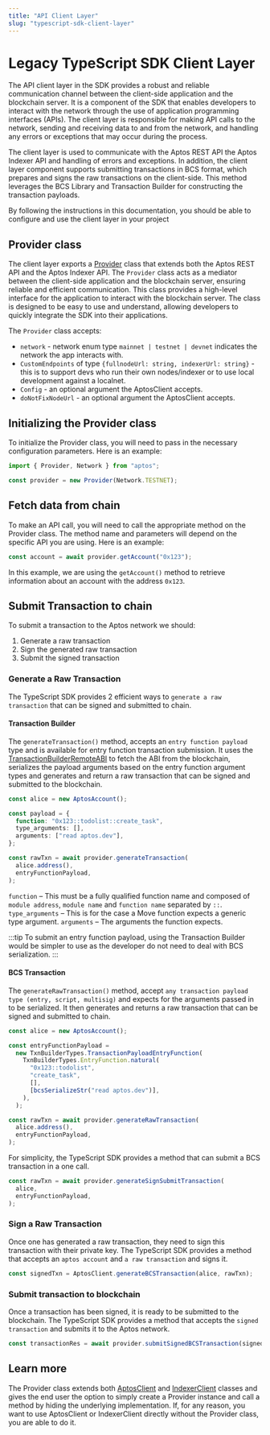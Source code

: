 ```yaml
---
title: "API Client Layer"
slug: "typescript-sdk-client-layer"
---
```


# Legacy TypeScript SDK Client Layer

The API client layer in the SDK provides a robust and reliable communication channel between the client-side application and the blockchain server. It is a component of the SDK that enables developers to interact with the network through the use of application programming interfaces (APIs). The client layer is responsible for making API calls to the network, sending and receiving data to and from the network, and handling any errors or exceptions that may occur during the process.

The client layer is used to communicate with the Aptos REST API the Aptos Indexer API and handling of errors and exceptions.
In addition, the client layer component supports submitting transactions in BCS format, which prepares and signs the raw transactions on the client-side. This method leverages the BCS Library and Transaction Builder for constructing the transaction payloads.

By following the instructions in this documentation, you should be able to configure and use the client layer in your project

## Provider class

The client layer exports a [Provider](https://github.com/aptos-labs/aptos-core/blob/main/ecosystem/typescript/sdk/src/providers/provider.ts) class that extends both the Aptos REST API and the Aptos Indexer API.
The `Provider` class acts as a mediator between the client-side application and the blockchain server, ensuring reliable and efficient communication.
This class provides a high-level interface for the application to interact with the blockchain server. The class is designed to be easy to use and understand, allowing developers to quickly integrate the SDK into their applications.

The `Provider` class accepts:

- `network` - network enum type `mainnet | testnet | devnet` indicates the network the app interacts with.
- `CustomEndpoints` of type `{fullnodeUrl: string, indexerUrl: string}` - this is to support devs who run their own nodes/indexer or to use local development against a localnet.
- `Config` - an optional argument the AptosClient accepts.
- `doNotFixNodeUrl` - an optional argument the AptosClient accepts.

## Initializing the Provider class

To initialize the Provider class, you will need to pass in the necessary configuration parameters. Here is an example:

```ts
import { Provider, Network } from "aptos";

const provider = new Provider(Network.TESTNET);
```

## Fetch data from chain

To make an API call, you will need to call the appropriate method on the Provider class. The method name and parameters will depend on the specific API you are using. Here is an example:

```ts
const account = await provider.getAccount("0x123");
```

In this example, we are using the `getAccount()` method to retrieve information about an account with the address `0x123`.

## Submit Transaction to chain

To submit a transaction to the Aptos network we should:

1. Generate a raw transaction
2. Sign the generated raw transaction
3. Submit the signed transaction

### Generate a Raw Transaction

The TypeScript SDK provides 2 efficient ways to `generate a raw transaction` that can be signed and submitted to chain.

#### Transaction Builder

The `generateTransaction()` method, accepts an `entry function payload` type and is available for entry function transaction submission. It uses the [TransactionBuilderRemoteABI](https://aptos-labs.github.io/ts-sdk-doc/classes/TransactionBuilderRemoteABI.html) to fetch the ABI from the blockchain, serializes the payload arguments based on the entry function argument types and generates and return a raw transaction that can be signed and submitted to the blockchain.

```ts
const alice = new AptosAccount();

const payload = {
  function: "0x123::todolist::create_task",
  type_arguments: [],
  arguments: ["read aptos.dev"],
};

const rawTxn = await provider.generateTransaction(
  alice.address(),
  entryFunctionPayload,
);
```

`function` – This must be a fully qualified function name and composed of `module address`, `module name` and `function name` separated by `::`.
`type_arguments` – This is for the case a Move function expects a generic type argument.
`arguments` – The arguments the function expects.

:::tip
To submit an entry function payload, using the Transaction Builder would be simpler to use as the developer do not need to deal with BCS serialization.
:::

#### BCS Transaction

The `generateRawTransaction()` method, accept `any transaction payload type (entry, script, multisig)` and expects for the arguments passed in to be serialized. It then generates and returns a raw transaction that can be signed and submitted to chain.

```ts
const alice = new AptosAccount();

const entryFunctionPayload =
  new TxnBuilderTypes.TransactionPayloadEntryFunction(
    TxnBuilderTypes.EntryFunction.natural(
      "0x123::todolist",
      "create_task",
      [],
      [bcsSerializeStr("read aptos.dev")],
    ),
  );

const rawTxn = await provider.generateRawTransaction(
  alice.address(),
  entryFunctionPayload,
);
```

For simplicity, the TypeScript SDK provides a method that can submit a BCS transaction in a one call.

```ts
const rawTxn = await provider.generateSignSubmitTransaction(
  alice,
  entryFunctionPayload,
);
```

### Sign a Raw Transaction

Once one has generated a raw transaction, they need to sign this transaction with their private key. The TypeScript SDK provides a method that accepts an `aptos account` and `a raw transaction` and signs it.

```ts
const signedTxn = AptosClient.generateBCSTransaction(alice, rawTxn);
```

### Submit transaction to blockchain

Once a transaction has been signed, it is ready to be submitted to the blockchain. The TypeScript SDK provides a method that accepts the `signed transaction` and submits it to the Aptos network.

```ts
const transactionRes = await provider.submitSignedBCSTransaction(signedTxn);
```

## Learn more

The Provider class extends both [AptosClient](./aptos-client.mdx) and [IndexerClient](./indexer-client.mdx) classes and gives the end user the option to simply create a Provider instance and call a method by hiding the underlying implementation. If, for any reason, you want to use AptosClient or IndexerClient directly without the Provider class, you are able to do it.
